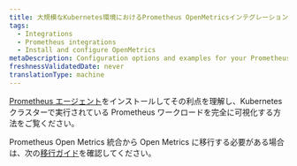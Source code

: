 ```yaml
---
title: 大規模なKubernetes環境におけるPrometheus OpenMetricsインテグレーションの設定
tags:
  - Integrations
  - Prometheus integrations
  - Install and configure OpenMetrics
metaDescription: Configuration options and examples for your Prometheus OpenMetrics integration with New Relic in Docker and Kubernetes environments.
freshnessValidatedDate: never
translationType: machine
---
```


[Prometheus エージェント](/docs/infrastructure/prometheus-integrations/install-configure-prometheus-agent/install-prometheus-agent)をインストールしてその利点を理解し、Kubernetes クラスターで実行されている Prometheus ワークロードを完全に可視化する方法をご覧ください。

Prometheus Open Metrics 統合から Open Metrics に移行する必要がある場合は、次の[移行ガイド](/docs/infrastructure/prometheus-integrations/install-configure-prometheus-agent/migration-guide)を確認してください。